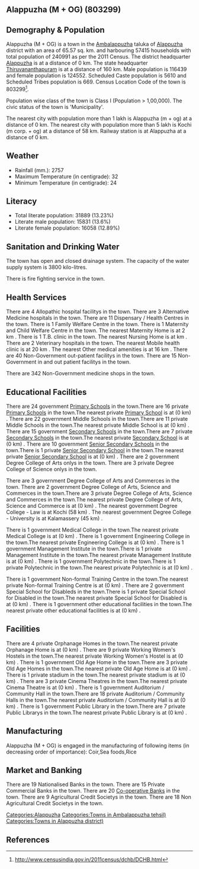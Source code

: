 {{Infobox settlement
| name=Alappuzha (M + OG)
| native_name=
| native_name_lang=
| other_name=
| nickname=
| settlement_type=Town
| image_skyline=
| image_alt=
| image_caption=
| pushpin_map=India Kerala
| pushpin_label_position=right
| pushpin_map_alt=
| pushpin_map_caption=Location in Kerala, India
| latd=
| latm=
| lats=
| latNS=
| longd=
| longm=
| longs=
| longEW=
| coordinates_display=inline,title
| subdivision_type=Country
| subdivision_name={{flag|India}}
| subdivision_type1=[[States and territories of India|State]]
| subdivision_name1=Kerala 
| subdivision_type2=[[List of districts of India|District]]
| subdivision_name2=Alappuzha
| subdivision_type3=Tahsil
| subdivision_name3=Ambalappuzha
| website=
| established_title=<!-- Established -->
| established_date=
| founder=
| named_for=
| government_type=
| governing_body=
| unit_pref=Metric
| area_footnotes=
| area_rank=
| area_total_km2=65.57
| elevation_footnotes=
| elevation_m=
| population_total=240991
| population_as_of=2011
| population_rank=
| population_density_km2=3675
| population_demonym=
| population_footnotes=
| demographics_type1=Languages=
| demographics1_title1=Official=
| demographics1_info1=[[Malayalam language|Malayalam]]
| timezone1=[[Indian Standard Time|IST]]
| utc_offset1==+5:30
| postal_code_type=[[Postal Index Number|PIN]]
| postal_code=
| area_code_type=Telephone code
| area_code=
| registration_plate=
| blank1_name_sec1=Nearest city
| blank1_info_sec1=[[Alappuzha (m + og)]]
| blank2_name_sec1=[[Human sex ratio|Sex ratio]]
| blank2_info_sec1=1069
| blank3_name_sec1=Literacy
| blank3_info_sec1=13.23%
| blank1_name_sec2=[[2011 Census of India|2011 census]] code
| blank1_info_sec2=803299
| footnotes=
}}

== Alappuzha (M + OG) (803299) ==

== Demography & Population ==

Alappuzha (M + OG) is a town in the [[Ambalappuzha]] taluka of [[Alappuzha]] district with an area of 65.57 sq. km. and harbouring 57415 households with total population of 240991 as per the 2011 Census. The district headquarter [[Alappuzha]] is at a distance of 0 km. The state headquarter [[Thiruvananthapuram]] is at a distance of 160 km. Male population is 116439 and female population is 124552. Scheduled Caste population is 5610 and Scheduled Tribes population is 669. Census Location Code of the town is 803299<ref>http://www.censusindia.gov.in/2011census/dchb/DCHB.html</ref>.

Population wise class of the town is Class I (Population > 1,00,000).
The civic status of the town is 'Municipality'.

The nearest city with population more than 1 lakh is Alappuzha (m + og) at a distance of 0 km. The nearest city with population more than 5 lakh is Kochi (m corp. + og)  at a distance of 58 km. Railway station is at Alappuzha at a distance of 0 km.


== Weather ==  
* Rainfall (mm.): 2757 
* Maximum Temperature (in centigrade): 32
* Minimum Temperature (in centigrade): 24


== Literacy ==  
* Total literate population: 31889 (13.23%)
* Literate male population: 15831 (13.6%)
* Literate female population: 16058 (12.89%)


== Sanitation and Drinking Water ==  
The town has open and closed drainage system.
The capacity of the water supply system is 3800 kilo-litres.

There is fire fighting service in the town.


== Health Services ==
There are 4 Allopathic hospital facilitys in the town.
There are 3 Alternative Medicine hospitals in the town.
There are 11 Dispensary / Health Centres in the town.
There is 1 Family Welfare Centre in the town.
There is 1 Maternity and Child Welfare Centre in the town.
The nearest Maternity Home is at 2 km .
There is 1 T.B. clinic in the town.
The nearest Nursing Home is at  km .
There are 2 Veterinary hospitals in the town.
The nearest Mobile health clinic is at 20 km .
The nearest Other medical amenities is at 16 km .
There are 40 Non-Government out-patient facilitys in the town.
There are 15 Non-Government in and out patient facilitys in the town.

There are 342 Non-Government medicine shops in the town.


== Educational Facilities ==
There are 24 government [[Primary School]]s in the town.There are 16 private [[Primary School]]s in the town.The nearest private [[Primary School]] is at  (0 km) .
There are 22 government Middle Schools in the town.There are 11 private Middle Schools in the town.The nearest private Middle School is at  (0 km) .
There are 15 government [[Secondary School]]s in the town.There are 7 private [[Secondary School]]s in the town.The nearest private [[Secondary School]] is at  (0 km) .
There are 10 government [[Senior Secondary School]]s in the town.There is 1 private [[Senior Secondary School]] in the town.The nearest private [[Senior Secondary School]] is at  (0 km) .
There are 2 government Degree College of Arts onlys in the town. 
There are 3 private Degree College of Science onlys in the town. 
 
 
There are 3 government Degree College of Arts and Commerces in the town. 
There are 2 government Degree College of Arts, Science and Commerces in the town.There are 3 private Degree College of Arts, Science and Commerces in the town.The nearest private Degree College of Arts, Science and Commerce is at  (0 km) .
The nearest government Degree College - Law is at Kochi (58 km) .
The nearest government Degree College - University is at Kalamassery (45 km) .
 
There is 1 government Medical College in the town.The nearest private Medical College is at  (0 km) .
There is 1 government Engineering College in the town.The nearest private Engineering College is at  (0 km) .
There is 1 government Management Institute in the town.There is 1 private Management Institute in the town.The nearest private Management Institute is at  (0 km) .
There is 1 government Polytechnic in the town.There is 1 private Polytechnic in the town.The nearest private Polytechnic is at  (0 km) .
 
There is 1 government Non-formal Training Centre in the town.The nearest private Non-formal Training Centre is at  (0 km) .
There are 2 government Special School for Disableds in the town.There is 1 private Special School for Disabled in the town.The nearest private Special School for Disabled is at  (0 km) .
There is 1 government other educational facilities in the town.The nearest private other educational facilities is at  (0 km) .


== Facilities ==
There are 4 private Orphanage Homes in the town.The nearest private Orphanage Home is at  (0 km) .
There are 9 private Working Women's Hostels in the town.The nearest private Working Women's Hostel is at  (0 km) .
There is 1 government Old Age Home in the town.There are 3 private Old Age Homes in the town.The nearest private Old Age Home is at  (0 km) .
There is 1 private stadium in the town.The nearest private stadium is at  (0 km) .
There are 3 private Cinema Theatres in the town.The nearest private Cinema Theatre is at  (0 km) .
There is 1 government Auditorium / Community Hall in the town.There are 18 private Auditorium / Community Halls in the town.The nearest private Auditorium / Community Hall is at  (0 km) .
There is 1 government Public Library in the town.There are 7 private Public Librarys in the town.The nearest private Public Library is at  (0 km) .


== Manufacturing ==
Alappuzha (M + OG) is engaged in the manufacturing of following items (in decreasing order of importance): Coir,Sea foods,Rice


== Market and Banking ==
There are 19 Nationalised Banks in the town.
There are 15 Private Commercial Banks in the town.
There are 20 [[Co-operative Bank]]s in the town.
There are 9 Agricultural Credit Societys in the town.
There are 18 Non Agricultural Credit Societys in the town.


[[Categories:Alappuzha]]
[[Categories:Towns in Ambalappuzha tehsil)]]
[[Categories:Towns in Alappuzha district)]]


== References ==
{{Reflist}}


